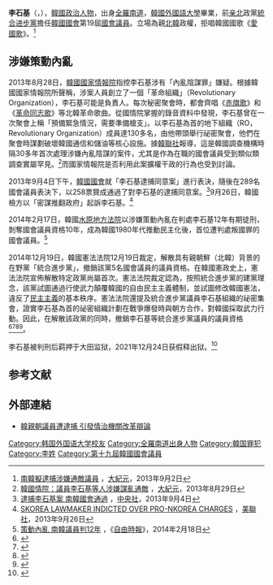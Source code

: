 {{NoteTA
|1=zh-cn:朝鲜;zh-tw:北韓;zh-hk:北韓}}
'''李石基'''（{{lang|ko|'''이석기'''}}，{{bd|1962年|2月2日|||L李}}），[[韓國|韓國]][[政治人物|政治人物]]，出身[[全羅南道|全羅南道]]，[[韓國外國語大學|韓國外國語大學]]畢業，前[[亲北|亲北]]政黨[[統合进步黨|統合进步黨]]擔任[[韓國國會|韓國國會]]第19屆[[國會議員|國會議員]]。立場為親[[北韓|北韓]]政權，拒唱韓國國歌《[[愛國歌_(大韓民國)|愛國歌]]》。<ref>[http://www.epochtimes.com/b5/13/9/2/n3954708.htm 南韓擬逮捕涉嫌通敵議員] {{Wayback|url=http://www.epochtimes.com/b5/13/9/2/n3954708.htm |date=20200109100528 }}，[[大紀元|大紀元]]，2013年9月2日</ref>

== 涉嫌策動內亂 ==
2013年8月28日，[[韓國國家情報院|韓國國家情報院]]指控李石基涉有「內亂陰謀罪」嫌疑。根據韓國國家情報院所聲稱，涉案人員創立了一個「革命組織」（Revolutionary Organization），李石基可能是負責人。每次秘密聚會時，都會齊唱《[[赤旗歌|赤旗歌]]》和《[[革命同志歌|革命同志歌]]》等北韓革命歌曲。從國情院掌握的錄音資料中發現，李石基曾在一次聚會上稱「預備緊急情況，需要準備槍支」。以李石基為首的地下組織（RO，Revolutionary Organization）成員達130多名，由他帶頭舉行祕密聚會，他們在聚會時謀劃破壞韓國通信和儲油等核心設施。據[[韓聯社|韓聯社]]報導，這是韓國調查機構時隔30多年首次處理涉嫌內亂陰謀的案件，尤其是作為在職的國會議員受到類似類調查實屬罕見。<ref>[http://www.epochtimes.com/b5/13/8/29/n3951859.htm%E9%9F%93%E5%9C%8B%E6%83%85%E9%99%A2-%E8%AD%B0%E5%93%A1%E6%9D%8E%E7%9F%B3%E5%9F%BA%E7%AD%89%E4%BA%BA%E6%B6%89%E5%AB%8C%E8%AC%80%E4%BA%82%E9%80%9A%E6%95%B5.html 韓國情院：議員李石基等人涉嫌謀亂通敵] {{Wayback|url=http://www.epochtimes.com/b5/13/8/29/n3951859.htm%E9%9F%93%E5%9C%8B%E6%83%85%E9%99%A2-%E8%AD%B0%E5%93%A1%E6%9D%8E%E7%9F%B3%E5%9F%BA%E7%AD%89%E4%BA%BA%E6%B6%89%E5%AB%8C%E8%AC%80%E4%BA%82%E9%80%9A%E6%95%B5.html |date=20160304112732 }}，[[大紀元|大紀元]]，2013年8月29日</ref>而國家情報院是否利用此案擴權干政的行為也受到討論。

2013年9月4日下午，[[韓國國會|韓國國會]]就「李石基逮捕同意案」進行表決，隨後在289名國會議員表決下，以258票贊成通過了對李石基的逮捕同意案。<ref>[http://www.cna.com.tw/News/aOPL/201309040234-1.aspx 逮捕李石基案 南韓國會通過] {{Wayback|url=http://www.cna.com.tw/News/aOPL/201309040234-1.aspx |date=20130918113937 }}，[[中央社|中央社]]，2013年9月4日</ref>9月26日，韓國檢方以「密謀推翻政府」起訴李石基。<ref>[http://bigstory.ap.org/article/skorea-lawmaker-indicted-over-pro-nkorea-charges SKOREA LAWMAKER INDICTED OVER PRO-NKOREA CHARGES] {{Wayback|url=http://bigstory.ap.org/article/skorea-lawmaker-indicted-over-pro-nkorea-charges |date=20131014113309 }}，[[美聯社|美聯社]]，2013年9月26日</ref>

2014年2月17日，韓國[[水原地方法院|水原地方法院]]以涉嫌策動內亂在判處李石基12年有期徒刑，剝奪國會議員資格10年，成為韓國1980年代推動民主化後，首位遭判處叛國罪的國會議員。<ref>[http://www.libertytimes.com.tw/2014/new/feb/18/today-int8.htm 策動內亂 南韓議員判12年] {{Wayback|url=http://www.libertytimes.com.tw/2014/new/feb/18/today-int8.htm |date=20140309235437 }}，《[[自由時報|自由時報]]》，2014年2月18日</ref>

2014年12月19日，韓國憲法法院12月19日裁定，解散具有親朝鮮（北韓）背景的在野黨「統合進步黨」，撤銷該黨5名國會議員的議員資格。在韓國憲政史上，憲法法院宣佈解散特定政黨尚屬首次。憲法法院裁定認為，按照統合進步黨的建黨理念，該黨試圖通過行使武力顛覆韓國的自由民主主義體制，並試圖修改韓國憲法，違反了[[民主主義|民主主義]]的基本秩序。憲法法院還提及統合進步黨議員李石基組織的祕密集會，證實李石基為首的祕密組織計劃在戰爭爆發時與朝方合作，對韓國採取武力行動。因此，在解散該政黨的同時，撤銷李石基等統合進步黨議員的議員資格<ref>{{cite news |title=韓憲法裁判所強制解散極左親朝政黨 |url=https://www.bbc.com/zhongwen/trad/world/2014/12/141219_skorea_constitutional_court |accessdate=2021-08-18 |work=BBC News 中文 |date=2014-12-19 |language=zh-hant |archive-date=2018-07-04 |archive-url=https://web.archive.org/web/20180704234140/http://www.bbc.com/zhongwen/trad/world/2014/12/141219_skorea_constitutional_court |dead-url=no }}</ref><ref>{{cite news |title=韓統合進步黨 遭憲法法院裁定解散 |url=https://news.pts.org.tw/article/286435 |accessdate=2021-08-18 |work=公視新聞網 PNN |date=2014-12-31 |archive-date=2021-08-18 |archive-url=https://web.archive.org/web/20210818084852/https://news.pts.org.tw/article/286435 |dead-url=no }}</ref><ref>{{cite news |title=韓憲法法院裁定解散親朝鮮政黨 (12:32) - 20141219 - 國際 |url=https://m.mingpao.com/ins/%e5%9c%8b%e9%9a%9b/article/20141219/s00005/1418963645749/%e9%9f%93%e6%86%b2%e6%b3%95%e6%b3%95%e9%99%a2%e8%a3%81%e5%ae%9a%e8%a7%a3%e6%95%a3%e8%a6%aa%e6%9c%9d%e9%ae%ae%e6%94%bf%e9%bb%a8 |accessdate=2021-08-18 |work=明報 即時新聞 |archive-date=2021-08-18 |archive-url=https://web.archive.org/web/20210818084752/https://m.mingpao.com/ins/%E5%9C%8B%E9%9A%9B/article/20141219/s00005/1418963645749/%E9%9F%93%E6%86%B2%E6%B3%95%E6%B3%95%E9%99%A2%E8%A3%81%E5%AE%9A%E8%A7%A3%E6%95%A3%E8%A6%AA%E6%9C%9D%E9%AE%AE%E6%94%BF%E9%BB%A8 |dead-url=no }}</ref><ref>{{cite news |title=韩国政府要解散亲朝政党 称其指导思想“利敌” |url=https://world.huanqiu.com/article/9CaKrnJFSMl |accessdate=2021-08-18 |work=world.huanqiu.com |agency=环球网 |archive-date=2021-10-13 |archive-url=https://web.archive.org/web/20211013014142/https://world.huanqiu.com/article/9CaKrnJFsmL |dead-url=no }}</ref>。

李石基被判刑后羁押于大田监狱，2021年12月24日获假释出狱。<ref>{{cite news |title=2021-12-24 |url=https://cn.yna.co.kr/view/ACK20211224002100881?section=search#none |accessdate=详讯：韩国前总统朴槿惠获特别赦免 |agency=[[韩联社|韩联社]] |archive-date=2022-02-15 |archive-url=https://web.archive.org/web/20220215000015/https://cn.yna.co.kr/view/ACK20211224002100881?section=search#none |dead-url=no }}</ref>

== 参考文献 ==
<div class="references-small">
<references/>
</div>

== 外部連結 ==
* [http://newtalk.tw/news/2013/09/07/39934.html 韓親朝議員遭逮捕 引發情治機關改革辯論] {{Wayback|url=http://newtalk.tw/news/2013/09/07/39934.html |date=20130909061941 }}

{{DEFAULTSORT:L李}}
[[Category:韩国外国语大学校友|Category:韩国外国语大学校友]]
[[Category:全羅南道出身人物|Category:全羅南道出身人物]]
[[Category:韓国罪犯|Category:韓国罪犯]]
[[Category:李姓|Category:李姓]]
[[Category:第十九屆韓國國會議員|Category:第十九屆韓國國會議員]]
